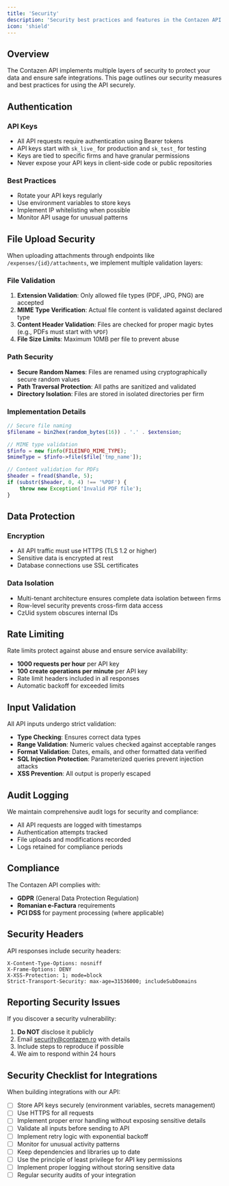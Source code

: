 ```yaml
---
title: 'Security'
description: 'Security best practices and features in the Contazen API'
icon: 'shield'
---
```


## Overview

The Contazen API implements multiple layers of security to protect your data and ensure safe integrations. This page outlines our security measures and best practices for using the API securely.

## Authentication

### API Keys
- All API requests require authentication using Bearer tokens
- API keys start with `sk_live_` for production and `sk_test_` for testing
- Keys are tied to specific firms and have granular permissions
- Never expose your API keys in client-side code or public repositories

### Best Practices
- Rotate your API keys regularly
- Use environment variables to store keys
- Implement IP whitelisting when possible
- Monitor API usage for unusual patterns

## File Upload Security

When uploading attachments through endpoints like `/expenses/{id}/attachments`, we implement multiple validation layers:

### File Validation
1. **Extension Validation**: Only allowed file types (PDF, JPG, PNG) are accepted
2. **MIME Type Verification**: Actual file content is validated against declared type
3. **Content Header Validation**: Files are checked for proper magic bytes (e.g., PDFs must start with `%PDF`)
4. **File Size Limits**: Maximum 10MB per file to prevent abuse

### Path Security
- **Secure Random Names**: Files are renamed using cryptographically secure random values
- **Path Traversal Protection**: All paths are sanitized and validated
- **Directory Isolation**: Files are stored in isolated directories per firm

### Implementation Details
```php
// Secure file naming
$filename = bin2hex(random_bytes(16)) . '.' . $extension;

// MIME type validation
$finfo = new finfo(FILEINFO_MIME_TYPE);
$mimeType = $finfo->file($file['tmp_name']);

// Content validation for PDFs
$header = fread($handle, 5);
if (substr($header, 0, 4) !== '%PDF') {
    throw new Exception('Invalid PDF file');
}
```

## Data Protection

### Encryption
- All API traffic must use HTTPS (TLS 1.2 or higher)
- Sensitive data is encrypted at rest
- Database connections use SSL certificates

### Data Isolation
- Multi-tenant architecture ensures complete data isolation between firms
- Row-level security prevents cross-firm data access
- CzUid system obscures internal IDs

## Rate Limiting

Rate limits protect against abuse and ensure service availability:

- **1000 requests per hour** per API key
- **100 create operations per minute** per API key
- Rate limit headers included in all responses
- Automatic backoff for exceeded limits

## Input Validation

All API inputs undergo strict validation:

- **Type Checking**: Ensures correct data types
- **Range Validation**: Numeric values checked against acceptable ranges
- **Format Validation**: Dates, emails, and other formatted data verified
- **SQL Injection Protection**: Parameterized queries prevent injection attacks
- **XSS Prevention**: All output is properly escaped

## Audit Logging

We maintain comprehensive audit logs for security and compliance:

- All API requests are logged with timestamps
- Authentication attempts tracked
- File uploads and modifications recorded
- Logs retained for compliance periods

## Compliance

The Contazen API complies with:

- **GDPR** (General Data Protection Regulation)
- **Romanian e-Factura** requirements
- **PCI DSS** for payment processing (where applicable)

## Security Headers

API responses include security headers:

```
X-Content-Type-Options: nosniff
X-Frame-Options: DENY
X-XSS-Protection: 1; mode=block
Strict-Transport-Security: max-age=31536000; includeSubDomains
```

## Reporting Security Issues

If you discover a security vulnerability:

1. **Do NOT** disclose it publicly
2. Email security@contazen.ro with details
3. Include steps to reproduce if possible
4. We aim to respond within 24 hours

## Security Checklist for Integrations

When building integrations with our API:

- [ ] Store API keys securely (environment variables, secrets management)
- [ ] Use HTTPS for all requests
- [ ] Implement proper error handling without exposing sensitive details
- [ ] Validate all inputs before sending to API
- [ ] Implement retry logic with exponential backoff
- [ ] Monitor for unusual activity patterns
- [ ] Keep dependencies and libraries up to date
- [ ] Use the principle of least privilege for API key permissions
- [ ] Implement proper logging without storing sensitive data
- [ ] Regular security audits of your integration